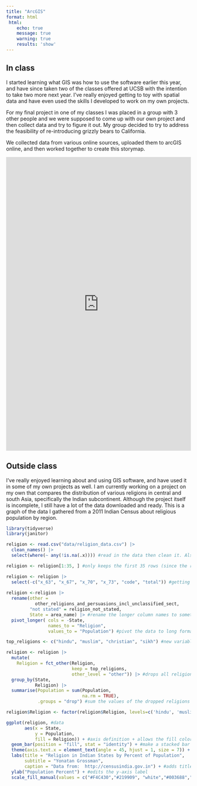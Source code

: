 ```yaml
---
title: "ArcGIS"
format: html
 html:
    echo: true
    message: true
    warning: true
    results: 'show'
---
```


## In class

I started learning what GIS was how to use the software earlier this year, and have since taken two of the classes offered at UCSB with the intention to take two more next year. I've really enjoyed getting to toy with spatial data and have even used the skills I developed to work on my own projects. 

For my final project in one of my classes I was placed in a group with 3 other people and we were supposed to come up with our own project and then collect data and try to figure it out. My group decided to try to address the feasibility of re-introducing grizzly bears to California.

We collected data from various online sources, uploaded them to arcGIS online, and then worked together to create this storymap.


<iframe src="https://storymaps.arcgis.com/stories/5faf705556174a63a4c84a16f78f1bb6"
        width="100%" height="800" frameborder="0" allowfullscreen>
</iframe>



## Outside class

I've really enjoyed learning about and using GIS software, and have used it in some of my own projects as well. I am currently working on a project on my own that compares the distribution of various religions in central and south Asia, specifically the Indian subcontinent. Although the project itself is incomplete, I still have a lot of the data downloaded and ready. This is a graph of the data I gathered from a 2011 Indian Census about religious population by region.

```r
library(tidyverse)
library(janitor)
```

```r
religion <- read.csv("data/religion_data.csv") |> 
  clean_names() |> 
  select(where(~ any(!is.na(.x)))) #read in the data then clean it. Also removes columns with n/a values

religion <- religion[1:35, ] #only keeps the first 35 rows (since the rest were n/a values)

religion <- religion |> 
  select(-c("x_63", "x_67", "x_70", "x_73", "code", "total")) #getting rid of some extra columns not useful to this graoph
  
religion <-religion |> 
  rename(other =
           other_religions_and_persuasions_incl_unclassified_sect,
         "not stated" = religion_not_stated,
         State = area_name) |> #rename the longer column names to something easier/more accurate
  pivot_longer( cols = -State,
                names_to = "Religion",
                values_to = "Population") #pivot the data to long format so there's only three columns

top_religions <- c("hindu", "muslim", "christian", "sikh") #new variable of the 4 most populous religions

religion <- religion |>
  mutate(
    Religion = fct_other(Religion,
                         keep = top_religions,
                         other_level = "other")) |> #drops all religions that aren't in the top religions and puts them in an "other" catagory (this turns them into levels)
  group_by(State,
           Religion) |>     
  summarise(Population = sum(Population,
                             na.rm = TRUE),
            .groups = "drop") #sum the values of the dropped religions into an other level

religion$Religion <- factor(religion$Religion, levels=c('hindu', 'muslim', 'christian', 'sikh', 'other')) #defines levels to control the order the religions are displayed

ggplot(religion, #data
       aes(x = State, 
           y = Population,
           fill = Religion)) + #axis definition + allows the fill color to be chosed by the religion
  geom_bar(position = "fill", stat = "identity") + #make a stacked bar graph
  theme(axis.text.x = element_text(angle = 45, hjust = 1, size = 7)) + #tilt the x-axis labels and makes them smaller so it's easier to read
  labs(title = "Religion in Indian States by Percent of Population",
       subtitle = "Yonatan Grossman",
       caption = "Data from:  http://censusindia.gov.in") + #adds title, subtitle, and caption
  ylab("Population Percent") + #edits the y-axis label
  scale_fill_manual(values = c("#F4C430","#219909", "white","#003688","red")) #chooses colors (I tried to choose ones that were significant to the religions and also contrasted well)
```